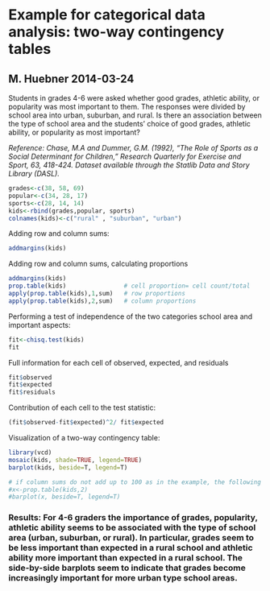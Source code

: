 Example for categorical data analysis: two-way contingency tables
===================================================
M. Huebner 2014-03-24
---------------------------------------------------

Students in grades 4-6 were asked whether good grades, athletic ability, or popularity was most important to them. The responses were divided by school area into urban, suburban, and rural. Is there an association between the type of school area and the students' choice of good grades, athletic ability, or popularity as most important?  

*Reference: Chase, M.A and Dummer, G.M. (1992), "The Role of Sports as a Social Determinant for Children," Research Quarterly for Exercise and Sport, 63, 418-424. Dataset available through the Statlib Data and Story Library (DASL).*

```r
grades<-c(38, 58, 69)
popular<-c(34, 28, 17)
sports<-c(28, 14, 14)
kids<-rbind(grades,popular, sports)
colnames(kids)<-c("rural" , "suburban", "urban")
```

Adding row and column sums:
```r
addmargins(kids)
```

Adding row and column sums, calculating proportions
```r
addmargins(kids)
prop.table(kids)                # cell proportion= cell count/total
apply(prop.table(kids),1,sum)   # row proportions
apply(prop.table(kids),2,sum)   # column proportions
```

Performing a test of independence of the two categories school area and important aspects:
```r
fit<-chisq.test(kids)
fit
```

Full information for each cell of observed, expected, and residuals
```r
fit$observed
fit$expected
fit$residuals
```

Contribution of each cell to the test statistic:
```r
(fit$observed-fit$expected)^2/ fit$expected
```

Visualization of a two-way contingency table:

```r
library(vcd)
mosaic(kids, shade=TRUE, legend=TRUE)
barplot(kids, beside=T, legend=T)

# if column sums do not add up to 100 as in the example, the following will produce such barplots
#x<-prop.table(kids,2)
#barplot(x, beside=T, legend=T)
```

### Results: For 4-6 graders the importance of grades, popularity, athletic ability seems to be associated with the type of school area (urban, suburban, or rural). In particular, grades seem to be less important than expected in a rural school and athletic ability more important than expected in a rural school. The side-by-side barplots seem to indicate that grades become increasingly important for more urban type school areas.
